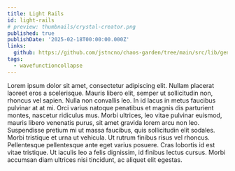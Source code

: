 ```yaml
---
title: Light Rails
id: light-rails
# preview: thumbnails/crystal-creator.png
published: true
publishDate: '2025-02-18T00:00:00.000Z'
links:
  github: https://github.com/jstncno/chaos-garden/tree/main/src/lib/generative-art/light-rails
tags:
  - wavefunctioncollapse
---
```


<ArtCard>
  <LightRails />
</ArtCard>

<BlogCard date={frontmatter.publishDate} links={frontmatter.links}>
Lorem ipsum dolor sit amet, consectetur adipiscing elit. Nullam placerat laoreet eros a scelerisque. Mauris libero elit, semper ut sollicitudin non, rhoncus vel sapien. Nulla non convallis leo. In id lacus in metus faucibus pulvinar at at mi. Orci varius natoque penatibus et magnis dis parturient montes, nascetur ridiculus mus. Morbi ultrices, leo vitae pulvinar euismod, mauris libero venenatis purus, sit amet gravida lorem arcu non leo. Suspendisse pretium mi ut massa faucibus, quis sollicitudin elit sodales. Morbi tristique et urna ut vehicula. Ut rutrum finibus risus vel rhoncus. Pellentesque pellentesque ante eget varius posuere. Cras lobortis id est vitae tristique. Ut iaculis leo a felis dignissim, id finibus lectus cursus. Morbi accumsan diam ultrices nisi tincidunt, ac aliquet elit egestas.
</BlogCard>

